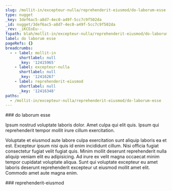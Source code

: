 ```yaml
---
slug: /mollit-in/excepteur-nulla/reprehenderit-eiusmod/do-laborum-esse
type: nugget
_key: 3def6ac5-a8d7-4ec0-a49f-5cc7c9f502da
_id: nugget/3def6ac5-a8d7-4ec0-a49f-5cc7c9f502da
_rev: _iKCEoEu--_
fspath: blah/mollit-in/excepteur-nulla/reprehenderit-eiusmod/do-laborum-esse.md
label: do laborum esse
pageRefs: {}
breadcrumbs:
  - - label: mollit-in
      shortlabel: null
      _key: '12415965'
    - label: excepteur-nulla
      shortlabel: null
      _key: '12416267'
    - label: reprehenderit-eiusmod
      shortlabel: null
      _key: '12416348'
paths:
  - /mollit-in/excepteur-nulla/reprehenderit-eiusmod/do-laborum-esse
---
```


<NuggetArea>
<Nugget slug="/mollit-in/excepteur-nulla/reprehenderit-eiusmod/do-laborum-esse" type="nugget" _key="3def6ac5-a8d7-4ec0-a49f-5cc7c9f502da" _id="nugget/3def6ac5-a8d7-4ec0-a49f-5cc7c9f502da" _rev="_iKCEoEu--_" fspath="blah/mollit-in/excepteur-nulla/reprehenderit-eiusmod/do-laborum-esse.md" label="do laborum esse" paths="/mollit-in/excepteur-nulla/reprehenderit-eiusmod/do-laborum-esse">
<NuggetBody>
### do laborum esse

Ipsum nostrud voluptate laboris dolor. Amet culpa qui elit quis. Ipsum qui reprehenderit tempor mollit irure cillum exercitation.

Voluptate et eiusmod aute labore culpa exercitation sunt aliquip laboris ea et est. Excepteur ipsum nisi quis id enim incididunt cillum. Nisi officia fugiat consectetur fugiat velit fugiat quis. Minim mollit deserunt reprehenderit nulla aliquip veniam elit eu adipisicing. Ad irure ex velit magna occaecat minim tempor cupidatat voluptate aliqua. Sunt qui voluptate excepteur eu amet laboris deserunt reprehenderit excepteur ut eiusmod mollit amet elit. Commodo amet aute magna enim.

</NuggetBody>
<Breadcrumbs>
<Crumbs>
<Crumb _key="12415965" label="mollit-in" /><Crumb _key="12416267" label="excepteur-nulla" /><Crumb _key="12416348" label="reprehenderit-eiusmod" />
</Crumbs>
</Breadcrumbs>
</Nugget>

<NuggetsInbound>
</NuggetsInbound>
<NuggetsOutbound>
</NuggetsOutbound>
</NuggetArea>
<PassagesInbound>
<Passage direction="inbound" type="passage" _key="12416348" _id="passage/12416348" _rev="_iKCEoEq--A" label="reprehenderit-eiusmod" passage="reprehenderit-eiusmod" fspath="blah/mollit-in/excepteur-nulla/reprehenderit-eiusmod" paths="/mollit-in/excepteur-nulla/reprehenderit-eiusmod" slug="/mollit-in/excepteur-nulla/reprehenderit-eiusmod">
<NuggetBody>
### reprehenderit-eiusmod

</NuggetBody>
<Breadcrumbs>
<Crumbs>
<Crumb _key="12415965" label="mollit-in" /><Crumb _key="12416267" label="excepteur-nulla" />
</Crumbs>
</Breadcrumbs>
</Passage>

</PassagesInbound>
<PassagesOutbound>
</PassagesOutbound>
